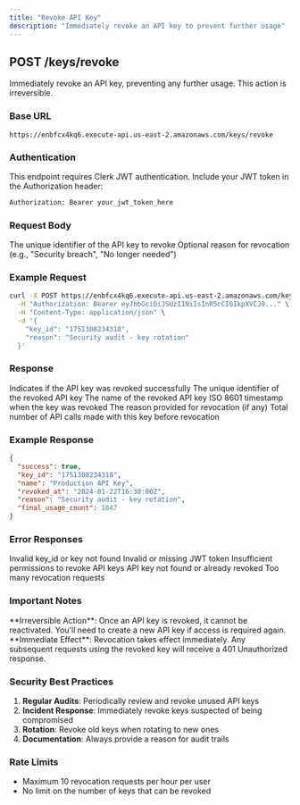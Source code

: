 ```yaml
---
title: "Revoke API Key"
description: "Immediately revoke an API key to prevent further usage"
---
```


## POST /keys/revoke

Immediately revoke an API key, preventing any further usage. This action is irreversible.

### Base URL

```
https://enbfcx4kq6.execute-api.us-east-2.amazonaws.com/keys/revoke
```

### Authentication

This endpoint requires Clerk JWT authentication. Include your JWT token in the Authorization header:

```bash
Authorization: Bearer your_jwt_token_here
```

### Request Body

<ParamField body="key_id" type="string" required>
  The unique identifier of the API key to revoke
</ParamField>

<ParamField body="reason" type="string" optional>
  Optional reason for revocation (e.g., "Security breach", "No longer needed")
</ParamField>

### Example Request

```bash
curl -X POST https://enbfcx4kq6.execute-api.us-east-2.amazonaws.com/keys/revoke \
  -H "Authorization: Bearer eyJhbGciOiJSUzI1NiIsInR5cCI6IkpXVCJ9..." \
  -H "Content-Type: application/json" \
  -d '{
    "key_id": "1751308234318",
    "reason": "Security audit - key rotation"
  }'
```

### Response

<ResponseField name="success" type="boolean">
  Indicates if the API key was revoked successfully
</ResponseField>

<ResponseField name="key_id" type="string">
  The unique identifier of the revoked API key
</ResponseField>

<ResponseField name="name" type="string">
  The name of the revoked API key
</ResponseField>

<ResponseField name="revoked_at" type="string">
  ISO 8601 timestamp when the key was revoked
</ResponseField>

<ResponseField name="reason" type="string">
  The reason provided for revocation (if any)
</ResponseField>

<ResponseField name="final_usage_count" type="integer">
  Total number of API calls made with this key before revocation
</ResponseField>

### Example Response

```json
{
  "success": true,
  "key_id": "1751308234318",
  "name": "Production API Key",
  "revoked_at": "2024-01-22T16:30:00Z",
  "reason": "Security audit - key rotation",
  "final_usage_count": 1847
}
```

### Error Responses

<ResponseField name="400" type="Bad Request">
  Invalid key_id or key not found
</ResponseField>

<ResponseField name="401" type="Unauthorized">
  Invalid or missing JWT token
</ResponseField>

<ResponseField name="403" type="Forbidden">
  Insufficient permissions to revoke API keys
</ResponseField>

<ResponseField name="404" type="Not Found">
  API key not found or already revoked
</ResponseField>

<ResponseField name="429" type="Rate Limited">
  Too many revocation requests
</ResponseField>

### Important Notes

<Warning>
  **Irreversible Action**: Once an API key is revoked, it cannot be reactivated. You'll need to create a new API key if access is required again.
</Warning>

<Note>
  **Immediate Effect**: Revocation takes effect immediately. Any subsequent requests using the revoked key will receive a 401 Unauthorized response.
</Note>

### Security Best Practices

1. **Regular Audits**: Periodically review and revoke unused API keys
2. **Incident Response**: Immediately revoke keys suspected of being compromised
3. **Rotation**: Revoke old keys when rotating to new ones
4. **Documentation**: Always provide a reason for audit trails

### Rate Limits

- Maximum 10 revocation requests per hour per user
- No limit on the number of keys that can be revoked 
